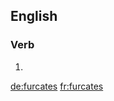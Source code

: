 ==English==

===Verb===
{{head|en|verb form}}

# {{en-third-person singular of|furcate}}

[[de:furcates]]
[[fr:furcates]]